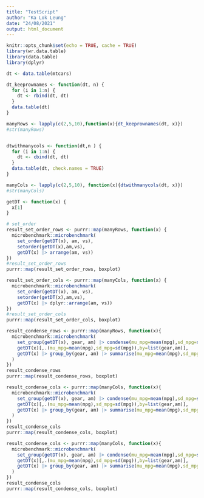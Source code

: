 ```yaml
---
title: "TestScript"
author: "Ka Lok Leung"
date: "24/08/2021"
output: html_document
---
```


```r
knitr::opts_chunk$set(echo = TRUE, cache = TRUE)
library(wr.data.table)
library(data.table)
library(dplyr)
```

```r
dt <- data.table(mtcars)

dt_keeprownames <- function(dt, n) {
  for (i in 1:n) {
    dt <- rbind(dt, dt)
  }
  data.table(dt)
}

manyRows <- lapply(c(2,5,10),function(x){dt_keeprownames(dt, x)})
#str(manyRows)


dtwithmanycols <- function(dt,n ) {
  for (i in 1:n) {
    dt <- cbind(dt, dt)
  }
  data.table(dt, check.names = TRUE)
}

manyCols <- lapply(c(2,5,10), function(x){dtwithmanycols(dt, x)})
#str(manyCols)

getDT <- function(x) {
  x[1]
}
```

```r
# set_order
result_set_order_rows <- purrr::map(manyRows, function(x) {
  microbenchmark::microbenchmark(
    set_order(getDT(x), am, vs),
    setorder(getDT(x),am,vs),
    getDT(x) |> arrange(am, vs))
})
#result_set_order_rows
purrr::map(result_set_order_rows, boxplot)
```

```r
result_set_order_cols <- purrr::map(manyCols, function(x) {
  microbenchmark::microbenchmark(
    set_order(getDT(x), am, vs),
    setorder(getDT(x),am,vs),
    getDT(x) |> dplyr::arrange(am, vs))
})
#result_set_order_cols
purrr::map(result_set_order_cols, boxplot)
```

```r
result_condense_rows <- purrr::map(manyRows, function(x){
  microbenchmark::microbenchmark(
    set_group(getDT(x), gear, am) |> condense(mu_mpg=mean(mpg),sd_mpg=sd(mpg)),
    getDT(x)[,.(mu_mpg=mean(mpg),sd_mpg=sd(mpg)),by=list(gear,am)],
    getDT(x) |> group_by(gear, am) |> summarise(mu_mpg=mean(mpg),sd_mpg=sd(mpg), .groups="drop")
  )
})
result_condense_rows
purrr::map(result_condense_rows, boxplot)
```

```r
result_condense_cols <- purrr::map(manyCols, function(x){
  microbenchmark::microbenchmark(
    set_group(getDT(x), gear, am) |> condense(mu_mpg=mean(mpg),sd_mpg=sd(mpg)),
    getDT(x)[,.(mu_mpg=mean(mpg),sd_mpg=sd(mpg)),by=list(gear,am)],
    getDT(x) |> group_by(gear, am) |> summarise(mu_mpg=mean(mpg),sd_mpg=sd(mpg), .groups="drop")
  )
})
result_condense_cols
purrr::map(result_condense_cols, boxplot)
```

```r
result_condense_cols <- purrr::map(manyCols, function(x){
  microbenchmark::microbenchmark(
    set_group(getDT(x), gear, am) |> condense(mu_mpg=mean(mpg),sd_mpg=sd(mpg)),
    getDT(x)[,.(mu_mpg=mean(mpg),sd_mpg=sd(mpg)),by=list(gear,am)],
    getDT(x) |> group_by(gear, am) |> summarise(mu_mpg=mean(mpg),sd_mpg=sd(mpg), .groups="drop")
  )
})
result_condense_cols
purrr::map(result_condense_cols, boxplot)
```
